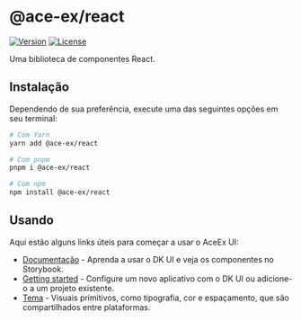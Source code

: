 
<Meta title="Packages/React" />

# @ace-ex/react

[![Version](https://img.shields.io/npm/v/@ace-ex/react)](https://www.npmjs.com/package/@ace-ex/react) [![License](https://img.shields.io/badge/licence-MIT-blue)](https://github.com/dkshs/ace-ex-ui/blob/main/packages/react/LICENSE)

Uma biblioteca de componentes React.

## Instalação

Dependendo de sua preferência, execute uma das seguintes opções em seu terminal:

```bash
# Com Yarn
yarn add @ace-ex/react

# Com pnpm
pnpm i @ace-ex/react

# Com npm
npm install @ace-ex/react
```

## Usando

Aqui estão alguns links úteis para começar a usar o AceEx UI:

- [Documentação](/docs/introduction-welcome--page) - Aprenda a usar o DK UI e veja os componentes no Storybook.
- [Getting started](/docs/introduction-getting-started--page) - Configure um novo aplicativo com o DK UI ou adicione-o a um projeto existente.
- [Tema](/docs/features-theme-tema--page) - Visuais primitivos, como tipografia, cor e espaçamento, que são compartilhados entre plataformas.
